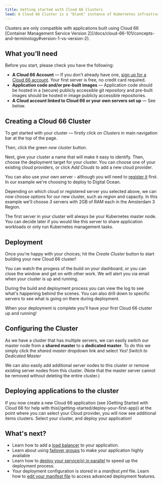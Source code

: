 ```yaml
---
title: Getting started with Cloud 66 Clusters
lead: A Cloud 66 Cluster is a "blank" instance of Kubernetes infrastructure - i.e. with no application specific components installed. You can use a Cluster to deploy multiple applications to the same set of servers.
---
```




<Callout type="info" title="Cluster compatibility">
Clusters are only compatible with applications built using Cloud 66 [Container Management Service Version 2](/docs/cloud-66-101/concepts-and-terminology#version-1-vs-version-2). 
</Callout>

## What you’ll need

Before you start, please check you have the following:

* **A Cloud 66 Account** &mdash; If you don't already have one, [sign up for a Cloud 66 account](https://app.cloud66.com/users/sign_up). Your first server is free, no credit card required.
* **Application code and/or pre-built images** &mdash; Application code should be hosted in a (secure) publicly accessible git repository and pre-built images should be hosted in image publicly accessible repositories.
* **A Cloud account linked to Cloud 66 or your own servers set up** &mdash; See below.

<CloudProviderOrOwnServerTabsPartial />

## Creating a Cloud 66 Cluster

To get started with your cluster &mdash; firstly click on *Clusters* in main navigation bar at the top of the page.

Then, click the green *new cluster* button.

Next, give your cluster a name that will make it easy to identify. Then, choose the deployment target for your cluster. You can choose one of your existing cloud providers, or click *Add Clouds* to add a new cloud provider.

You can also use your own server - although you will need to [register it](/docs/servers/registered-servers#register-a-server) first. In our example we're choosing to deploy to Digital Ocean.

Depending on which cloud or registered server you selected above, we can now choose options for our new cluster, such as region and capacity. In this example we'll choose *3* servers with 2GB of RAM each in the Amsterdam 3 Region.

<Callout type="info" title="First server is always the master node">
 The first server in your cluster will always be your Kubernetes master node. You can decide later if you would like this server to share application workloads or only run Kubernetes management tasks. 
</Callout>

## Deployment

Once you're happy with your choices; hit the *Create Cluster* button to start building your new Cloud 66 cluster!

You can watch the progess of the build on your dashboard, or you can close the window and get on with other work. We will alert you via email when your cluster is up and running.

During the build and deployment process you can view the log to see what's happening behind the scenes. You can also drill down to specific servers to see what is going on there during deployment.

When your deployment is complete you'll have your first Cloud 66 cluster up and running!

## Configuring the Cluster

As we have a cluster that has multiple servers, we can easily switch our master node from a **shared master** to a **dedicated master**. To do this we simply click the *shared master* dropdown link and select *Yes! Switch to Dedicated Master*

We can also easily add additional server nodes to this cluster or remove existing server nodes from this cluster.
(Note that the master server cannot be removed without deleting the entire cluster.)

## Deploying applications to the cluster

If you now create a new Cloud 66 application (see [Getting Started with Cloud 66 for help with this(/getting-started/deploy-your-first-app)) at the point where you can select your Cloud provider, you will now see additional items clusters. Select your cluster, and deploy your application!

## What's next?

* Learn how to add a [load balancer](/docs/load-balancers/load-balancer) to your application.
* Learn about using [failover groups](/docs/failover-groups/failover-groups) to make your application highly available
* Learn how to [deploy your service(s) in parallel](/docs/deployment/parallel-deployment) to speed up the deployment process.
* Your deployment configuration is stored in a *manifest.yml* file. Learn how to [edit your manifest file](/docs/manifest/building-a-manifest-file) to access advanced deployment features.
